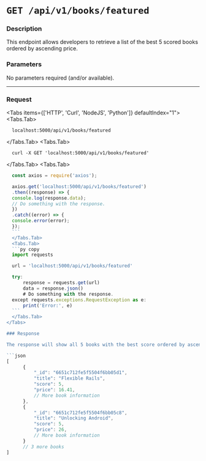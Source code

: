 
# `GET /api/v1/books/featured`

### Description
This endpoint allows developers to retrieve a list of the best 5 scored books ordered by ascending price.

### Parameters
No parameters required (and/or available).

---

### Request
 
<Tabs items={['HTTP', 'Curl', 'NodeJS', 'Python']} defaultIndex="1">
  <Tabs.Tab>
  ```http copy
    localhost:5000/api/v1/books/featured
  ```
  </Tabs.Tab>
  <Tabs.Tab>
  ``` curl copy
    curl -X GET 'localhost:5000/api/v1/books/featured'
  ```
  </Tabs.Tab>
  <Tabs.Tab>
  ```js copy
    const axios = require('axios');

    axios.get('localhost:5000/api/v1/books/featured')
    .then((response) => {
    console.log(response.data);
    // Do something with the response.
    })
    .catch((error) => {
    console.error(error);
    });
    ```
    </Tabs.Tab>
    <Tabs.Tab>
    ```py copy
    import requests

    url = 'localhost:5000/api/v1/books/featured'

    try:
        response = requests.get(url)
        data = response.json()
        # Do something with the response.
    except requests.exceptions.RequestException as e:
        print('Error:', e)
    ```
    </Tabs.Tab>
</Tabs>

### Response

The response will show all 5 books with the best score ordered by ascending price. This response will give you 5 books max (can give you less if the database has less than 5 books).

```json
[
        {
            "_id": "6651c712fe5f5504f6bb05d1",
            "title": "Flexible Rails",
            "score": 5,
            "price": 16.41,
            // More book information
        },
        {
            "_id": "6651c712fe5f5504f6bb05c8",
            "title": "Unlocking Android",
            "score": 5,
            "price": 26,
            // More book information
        }
        // 3 more books
]
```

